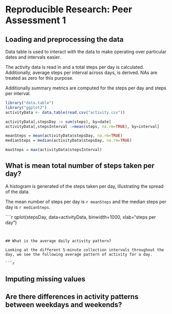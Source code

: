 # Reproducible Research: Peer Assessment 1


## Loading and preprocessing the data

Data table is used to interact with the data to make operating over particular dates and intervals easier.

The activity data is read in and a total steps per day is calculated. Additionally, average steps per interval across days, is derived. NAs are treated as zero for this purpose.

Additionally summary metrics are computed for the steps per day and steps per interval.

```r
library("data.table")
library("ggplot2")
activityData <- data.table(read.csv("activity.csv"))

activityData[,stepsDay := sum(steps), by=date]
activityData[,stepsInterval :=mean(steps, na.rm=TRUE), by=interval]

meanSteps = mean(activityData$stepsDay, na.rm=TRUE)
medianSteps = median(activityData$stepsDay, na.rm=TRUE)

maxSteps = max(activityData$stepsInterval)

```


## What is mean total number of steps taken per day?

A histogram is generated of the steps taken per day, illustrating the spread of the data.

The mean number of steps per day is `r meanSteps` and the median steps per day is `r medianSteps`.

````r
qplot(stepsDay, data=activityData, binwidth=1000, xlab="steps per day")

```


## What is the average daily activity pattern?

Looking at the different 5-minute collection intervals throughout the day, we see the following average pattern of activity for a day.

```r

```

## Imputing missing values



## Are there differences in activity patterns between weekdays and weekends?
